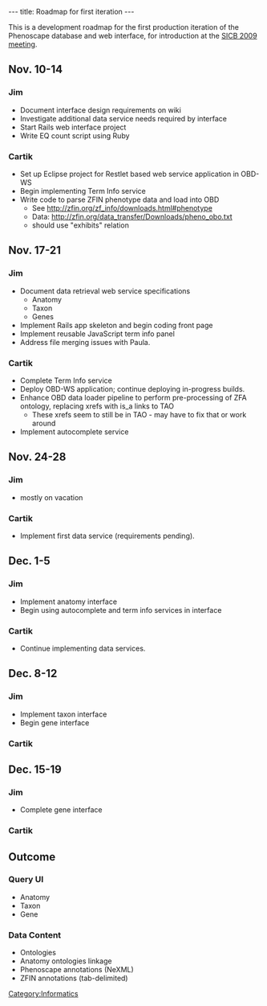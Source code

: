 ---
title: Roadmap for first iteration
---

This is a development roadmap for the first production iteration of the Phenoscape database and web interface, for introduction at the [http://www.sicb.org/meetings/2009/index.php3 SICB 2009 meeting].
==Nov. 10-14==
===Jim===
* Document interface design requirements on wiki
* Investigate additional data service needs required by interface
* Start Rails web interface project
* Write EQ count script using Ruby
===Cartik===
* Set up Eclipse project for Restlet based web service application in OBD-WS
* Begin implementing Term Info service
* Write code to parse ZFIN phenotype data and load into OBD
** See http://zfin.org/zf_info/downloads.html#phenotype
** Data: http://zfin.org/data_transfer/Downloads/pheno_obo.txt
** should use "exhibits" relation

==Nov. 17-21==
===Jim===
* Document data retrieval web service specifications
** Anatomy
** Taxon
** Genes
* Implement Rails app skeleton and begin coding front page
* Implement reusable JavaScript term info panel
* Address file merging issues with Paula.

===Cartik===
* Complete Term Info service
* Deploy OBD-WS application; continue deploying in-progress builds.
* Enhance OBD data loader pipeline to perform pre-processing of ZFA ontology, replacing xrefs with is_a links to TAO
** These xrefs seem to still be in TAO - may have to fix that or work around
* Implement autocomplete service

==Nov. 24-28==
===Jim===
* mostly on vacation
===Cartik===
* Implement first data service (requirements pending).

==Dec. 1-5==
===Jim===
* Implement anatomy interface
* Begin using autocomplete and term info services in interface

===Cartik===
* Continue implementing data services.

==Dec. 8-12==
===Jim===
* Implement taxon interface
* Begin gene interface
===Cartik===

==Dec. 15-19==
===Jim===
* Complete gene interface

===Cartik===
==Outcome==
===Query UI===
*Anatomy
*Taxon
*Gene
===Data Content===
* Ontologies
* Anatomy ontologies linkage
* Phenoscape annotations (NeXML)
* ZFIN annotations (tab-delimited)

[[Category:Informatics]]